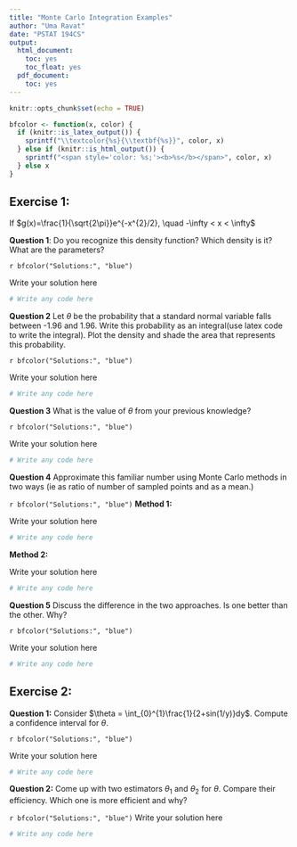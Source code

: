 ```yaml
---
title: "Monte Carlo Integration Examples"
author: "Uma Ravat"
date: "PSTAT 194CS"
output:
  html_document:
    toc: yes
    toc_float: yes
  pdf_document:
    toc: yes
---
```


```r
knitr::opts_chunk$set(echo = TRUE)
```

```r
bfcolor <- function(x, color) {
  if (knitr::is_latex_output()) {
    sprintf("\\textcolor{%s}{\\textbf{%s}}", color, x)
  } else if (knitr::is_html_output()) {
    sprintf("<span style='color: %s;'><b>%s</b></span>", color, x)
  } else x
}
```

## Exercise 1: 

If $g(x)=\frac{1}{\sqrt{2\pi}}e^{-x^{2}/2}, \quad -\infty < x < \infty$

**Question 1**: Do you recognize this density function? Which density is it?  What are the parameters? 

`r bfcolor("Solutions:", "blue")`

Write your solution here 

```r
# Write any code here
```

**Question 2** Let $\theta$ be the probability that a standard normal variable falls between -1.96 and 1.96. Write this probability as an integral(use latex code to write the integral). Plot the density and shade the area that represents this probability. 


`r bfcolor("Solutions:", "blue")`

Write your solution here 

```r
# Write any code here
```

**Question 3** What is the value of $\theta$ from your previous knowledge? 

`r bfcolor("Solutions:", "blue")`

Write your solution here 

```r
# Write any code here
```

**Question 4** Approximate this familiar number using Monte Carlo methods in two ways (ie as ratio of number of sampled points and as a mean.)

`r bfcolor("Solutions:", "blue")`
**Method 1:**


Write your solution here 

```r
# Write any code here
```


**Method 2:**


Write your solution here 

```r
# Write any code here
```


**Question 5** Discuss the difference in the two approaches. Is one better than the other. Why? 

`r bfcolor("Solutions:", "blue")`

Write your solution here 

```r
# Write any code here
```

## Exercise 2:

**Question 1:** Consider $\theta = \int_{0}^{1}\frac{1}{2+sin(1/y)}dy$. Compute a confidence interval for $\theta$.

`r bfcolor("Solutions:", "blue")`

Write your solution here 

```r
# Write any code here
```

**Question 2:** Come up with two estimators $\theta_1$ and $\theta_2$ for $\theta$. Compare their efficiency. Which one is more efficient and why? 

`r bfcolor("Solutions:", "blue")`
Write your solution here 

```r
# Write any code here
```
